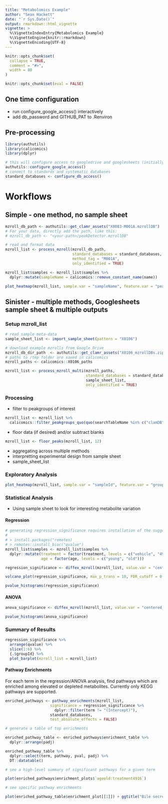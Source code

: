 ```yaml
---
title: "Metabolomics Example"
author: "Sean Hackett"
date: "`r Sys.Date()`"
output: rmarkdown::html_vignette
vignette: >
  %\VignetteIndexEntry{Metabolomics Example}
  %\VignetteEngine{knitr::rmarkdown}
  %\VignetteEncoding{UTF-8}
---
```


```r
knitr::opts_chunk$set(
  collapse = TRUE,
  comment = "#>",
  width = 80
)

knitr::opts_chunk$set(eval = FALSE)
```

## One time configuration

- run configure_google_access() interactively
- add db_password and GITHUB_PAT to .Renviron

## Pre-processing

```r
library(authutils)
library(calicomics)
library(dplyr)

# this will configure access to googledrive and googlesheets (initially run interactively, the browser may open so you can generate a code to put in the Rstudio console)
authutils::configure_google_access()
# connect to standards and systematic databases
standard_databases <- configure_db_access()
```

# Workflows

## Simple - one method, no sample sheet

```r
mzroll_db_path <- authutils::get_clamr_assets("X0083-M001A.mzrollDB")
# For your data, directly add the path, like this:
# mzroll_db_path <- "<your-path>/peakDetector.mzrollDB"

# read and format data
mzroll_list <- process_mzroll(mzroll_db_path,
                              standard_databases = standard_databases,
                              method_tag = "M001A",
                              only_identified = TRUE)

mzroll_list$samples <- mzroll_list$samples %>%
  dplyr::mutate(sampleName = calicomics::remove_constant_name(name))

plot_heatmap(mzroll_list, sample.var = "sampleName", feature.var = "peak_label", change_threshold = 5)
```

## Sinister - multiple methods, Googlesheets sample sheet & multiple outputs

### Setup mzroll_list

```r
# read sample meta-data
sample_sheet_list <- import_sample_sheet(pattern = "X0106")
```

```r
# download example mzrolls from Google Drive
mzroll_db_dir_path  <- authutils::get_clamr_assets("X0106_mzrollDBs.zip")
# paths to /tmp folder are saved in calicomics
mzroll_paths <- calicomics::X0106_paths

mzroll_list <- process_mzroll_multi(mzroll_paths,
                                    standard_databases = standard_databases,
                                    sample_sheet_list,
                                    only_identified = TRUE)
```

### Processing

- filter to peakgroups of interest

```r
mzroll_list <- mzroll_list %>%
  calicomics::filter_peakgroups_quo(quo(searchTableName %in% c("clamDB", "Bookmarks")))
```

- floor data (if desired) and/or subtract blanks

```r
mzroll_list <- floor_peaks(mzroll_list, 12)
```

- aggregating across multiple methods
- interpretting experimental design from sample sheet
- sample_sheet_list

### Exploratory Analysis

```r
plot_heatmap(mzroll_list, sample.var = "sampleId", feature.var = "groupId", change_threshold = 5, plot_type = "grob")
```

### Statistical Analysis

- Using sample sheet to look for interesting metabolite variation

#### Regression

```r
# generating regression_significance requires installation of the suggested package qvalue, which can be installed by executing the command:
#
# > install.packages("remotes)
# > remotes::install_bioc("qvalue")
mzroll_list$samples <- mzroll_list$samples %>%
  dplyr::mutate(treatment = factor(treatment, levels = c("vehicle", "4916")),
                age = factor(age, levels = c("young", "old")))

regression_significance <- diffex_mzroll(mzroll_list, value.var = "centered_log2_abundance", test_model = "age * treatment", null_model = NULL) 

volcano_plot(regression_significance, max_p_trans = 10, FDR_cutoff = 0.1)

pvalue_histograms(regression_significance)
```

#### ANOVA

```r
anova_significance <- diffex_mzroll(mzroll_list, value.var = "centered_log2_abundance", test_model = "age * treatment", null_model = "age + treatment")

pvalue_histograms(anova_significance)
```

### Summary of Results

```r
regression_significance %>%
  arrange(qvalue) %>%
  slice(1:6) %>%
  {.$groupId} %>%
  plot_barplot(mzroll_list = mzroll_list)
```

#### Pathway Enrichments

For each term in the regression/ANOVA analysis, find pathways which are enriched among elevated or depleted metabolites. Currently only KEGG pathways are supported.

```r
enriched_pathways <- pathway_enrichments(mzroll_list,
                    significance = regression_significance %>%
                      dplyr::filter(term != "(Intercept)"),
                    standard_databases,
                    test_absolute_effects = FALSE)

# generate a table of top enrichments

enriched_pathway_table <- enriched_pathways$enrichment_table %>%
  dplyr::arrange(padj)

enriched_pathway_table %>%
  dplyr::select(term, pathway, pval, padj) %>%
  DT::datatable()

# see a high-level summary of significant pathways for a given term

plot(enriched_pathways$enrichment_plots$`ageold:treatment4916`)

# see specific pathway enrichments

plot(enriched_pathway_table$enrichment_plot[[1]]) + ggtitle("Bile secretion metabolites decreased in old treated animals")
```



